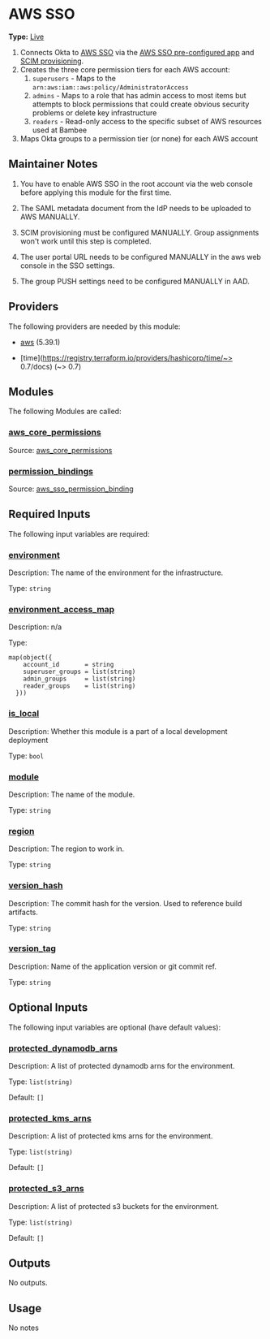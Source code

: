 # AWS SSO

**Type:** [Live](./overview)

1. Connects Okta to [AWS SSO](https://aws.amazon.com/single-sign-on/) via the [AWS SSO pre-configured app](https://saml-doc.okta.com/SAML_Docs/How-to-Configure-SAML-2.0-for-AWS-Single-Sign-on.html)
   and [SCIM provisioning](https://docs.aws.amazon.com/singlesignon/latest/userguide/okta-idp.html).
2. Creates the three core permission tiers for each AWS account:
   1. `superusers` - Maps to the `arn:aws:iam::aws:policy/AdministratorAccess`
   2. `admins` - Maps to a role that has admin access to most items but attempts to block permissions that could create obvious security problems or delete key infrastructure
   3. `readers` - Read-only access to the specific subset of AWS resources used at Bambee
3. Maps Okta groups to a permission tier (or none) for each AWS account

## Maintainer Notes

1. You have to enable AWS SSO in the root account via the web console before applying this module
   for the first time.

2. The SAML metadata document from the IdP needs to be uploaded to AWS MANUALLY.

3. SCIM provisioning must be configured MANUALLY. Group assignments won't work until this step is completed.

4. The user portal URL needs to be configured MANUALLY in the aws web console in the SSO settings.

5. The group PUSH settings need to be configured MANUALLY in AAD.

## Providers

The following providers are needed by this module:

-  [aws](https://registry.terraform.io/providers/hashicorp/aws/5.39.1/docs) (5.39.1)

-  [time](https://registry.terraform.io/providers/hashicorp/time/~> 0.7/docs) (~> 0.7)

## Modules

The following Modules are called:

### <a name="module_aws_core_permissions"></a> [aws\_core\_permissions](#module\_aws\_core\_permissions)

Source: [aws_core_permissions](./aws_core_permissions)


### <a name="module_permission_bindings"></a> [permission\_bindings](#module\_permission\_bindings)

Source: [aws_sso_permission_binding](./aws_sso_permission_binding)


## Required Inputs

The following input variables are required:

### <a name="input_environment"></a> [environment](#input\_environment)

Description: The name of the environment for the infrastructure.

Type: `string`

### <a name="input_environment_access_map"></a> [environment\_access\_map](#input\_environment\_access\_map)

Description: n/a

Type:

```hcl
map(object({
    account_id       = string
    superuser_groups = list(string)
    admin_groups     = list(string)
    reader_groups    = list(string)
  }))
```

### <a name="input_is_local"></a> [is\_local](#input\_is\_local)

Description: Whether this module is a part of a local development deployment

Type: `bool`

### <a name="input_module"></a> [module](#input\_module)

Description: The name of the module.

Type: `string`

### <a name="input_region"></a> [region](#input\_region)

Description: The region to work in.

Type: `string`

### <a name="input_version_hash"></a> [version\_hash](#input\_version\_hash)

Description: The commit hash for the version. Used to reference build artifacts.

Type: `string`

### <a name="input_version_tag"></a> [version\_tag](#input\_version\_tag)

Description: Name of the application version or git commit ref.

Type: `string`

## Optional Inputs

The following input variables are optional (have default values):

### <a name="input_protected_dynamodb_arns"></a> [protected\_dynamodb\_arns](#input\_protected\_dynamodb\_arns)

Description: A list of protected dynamodb arns for the environment.

Type: `list(string)`

Default: `[]`

### <a name="input_protected_kms_arns"></a> [protected\_kms\_arns](#input\_protected\_kms\_arns)

Description: A list of protected kms arns for the environment.

Type: `list(string)`

Default: `[]`

### <a name="input_protected_s3_arns"></a> [protected\_s3\_arns](#input\_protected\_s3\_arns)

Description: A list of protected s3 buckets for the environment.

Type: `list(string)`

Default: `[]`

## Outputs

No outputs.

## Usage

No notes
